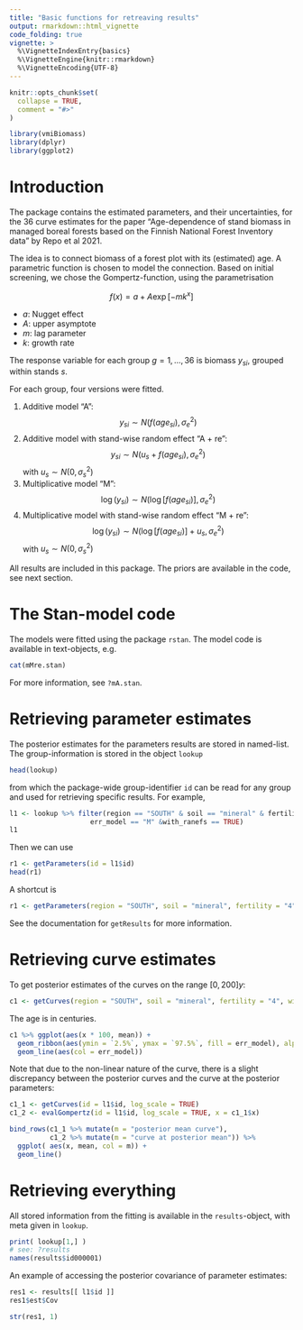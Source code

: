 ```yaml
---
title: "Basic functions for retreaving results"
output: rmarkdown::html_vignette
code_folding: true
vignette: >
  %\VignetteIndexEntry{basics}
  %\VignetteEngine{knitr::rmarkdown}
  %\VignetteEncoding{UTF-8}
---
```


```r
knitr::opts_chunk$set(
  collapse = TRUE,
  comment = "#>"
)
```

```r
library(vmiBiomass)
library(dplyr)
library(ggplot2)

```

# Introduction

The package contains the estimated parameters, and their uncertainties, for the 36 curve estimates for the paper "Age-dependence of stand biomass in managed boreal forests based on the Finnish National Forest Inventory data" by Repo et al 2021.

The idea is to connect biomass of a forest plot with its (estimated) age. A parametric function is chosen to model the connection. Based on initial screening, we chose the Gompertz-function, using the parametrisation

$$f(x) = a + A\exp[-mk^x]$$

- $a$: Nugget effect
- $A$: upper asymptote
- $m$: lag parameter
- $k$: growth rate


The response variable for each group $g=1,...,36$ is biomass $y_{si}$, grouped within stands $s$. 

For each group, four versions were fitted. 

1. Additive model "A": $$y_{si}\sim N(f(age_{si}), \sigma_{e}^2)$$
2. Additive model with stand-wise random effect "A + re": $$y_{si}\sim N(u_s +f(age_{si}), \sigma_{e}^2)$$ with $u_s\sim N(0, \sigma_s^2)$
3. Multiplicative model "M": $$\log(y_{si})\sim N(\log[f(age_{si})], \sigma_{e}^2)$$
4. Multiplicative model with stand-wise random effect "M + re": $$\log(y_{si})\sim N(\log[f(age_{si})] + u_s, \sigma_{e}^2)$$ with $u_s\sim N(0, \sigma_s^2)$


All results are included in this package. The priors are available in the code, see next section.

# The Stan-model code
The models were fitted using the package `rstan`. The model code is available in text-objects, e.g.

```r
cat(mMre.stan)
```

For more information, see `?mA.stan`.


# Retrieving parameter estimates

The posterior estimates for the parameters results are stored in named-list. The group-information is stored in the object `lookup` 

```r
head(lookup)
```
from which the package-wide group-identifier `id` can be read for any group and used for retrieving specific results. For example,

```r
l1 <- lookup %>% filter(region == "SOUTH" & soil == "mineral" & fertility == "4" &
                    err_model == "M" &with_ranefs == TRUE)
l1
```

Then we can use

```r
r1 <- getParameters(id = l1$id)
head(r1)
```

A shortcut is 

```r
r1 <- getParameters(region = "SOUTH", soil = "mineral", fertility = "4", err_model = "M", with_re = TRUE)
```

See the documentation for `getResults` for more information.

# Retrieving curve estimates

To get posterior estimates of the curves on the range $[0,200]y$:

```r
c1 <- getCurves(region = "SOUTH", soil = "mineral", fertility = "4", with_re = TRUE, err_model = c("A", "M"))
```
The age is in centuries.
```r
c1 %>% ggplot(aes(x * 100, mean)) +
  geom_ribbon(aes(ymin = `2.5%`, ymax = `97.5%`, fill = err_model), alpha = .5) +
  geom_line(aes(col = err_model))
```

Note that due to the non-linear nature of the curve, there is a slight discrepancy between the posterior curves and the curve at the posterior parameters:

```r
c1_1 <- getCurves(id = l1$id, log_scale = TRUE)
c1_2 <- evalGompertz(id = l1$id, log_scale = TRUE, x = c1_1$x)

bind_rows(c1_1 %>% mutate(m = "posterior mean curve"),
          c1_2 %>% mutate(m = "curve at posterior mean")) %>%
  ggplot( aes(x, mean, col = m)) + 
  geom_line()

```

# Retrieving everything

All stored information from the fitting is available in the `results`-object, with meta given in `lookup`.  


```r
print( lookup[1,] )
# see: ?results
names(results$id000001)
```

An example of accessing the posterior covariance of parameter estimates:

```r
res1 <- results[[ l1$id ]]
res1$est$Cov
```

```r
str(res1, 1)
```

